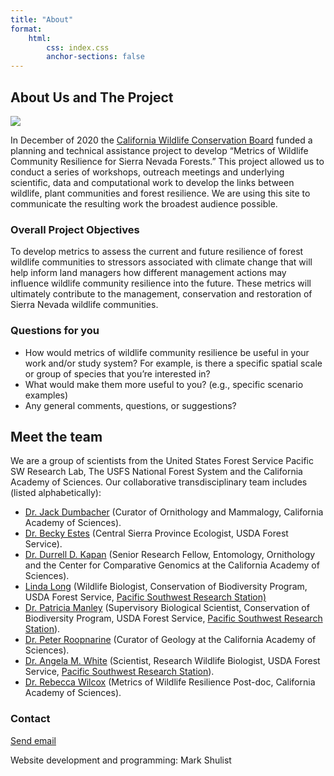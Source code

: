 ```yaml
---
title: "About"
format: 
    html:
        css: index.css
        anchor-sections: false
---
```


## About Us and The Project

![](images/ForestType_Collage.png){fig-align="center"}

In December of 2020 the [California Wildlife Conservation Board](https://wcb.ca.gov/) funded a planning and technical assistance project to develop "Metrics of Wildlife Community Resilience for Sierra Nevada Forests." This project allowed us to conduct a series of workshops, outreach meetings and underlying scientific, data and computational work to develop the links between wildlife, plant communities and forest resilience. We are using this site to communicate the resulting work the broadest audience possible.

### Overall Project Objectives

To develop metrics to assess the current and future resilience of forest wildlife communities to stressors associated with climate change that will help inform land managers how different management actions may influence wildlife community resilience into the future. These metrics will ultimately contribute to the management, conservation and restoration of Sierra Nevada wildlife communities.

### Questions for you

-   How would metrics of wildlife community resilience be useful in your work and/or study system? For example, is there a specific spatial scale or group of species that you're interested in?
-   What would make them more useful to you? (e.g., specific scenario examples) 
-   Any general comments, questions, or suggestions?

## Meet the team

We are a group of scientists from the United States Forest Service Pacific SW Research Lab, The USFS National Forest System and the California Academy of Sciences. Our collaborative transdisciplinary team includes (listed alphabetically):

-   [Dr. Jack Dumbacher](https://www.calacademy.org/staff/ibss/ornithology-and-mammalogy/jack-dumbacher) (Curator of Ornithology and Mammalogy, California Academy of Sciences).
-   [Dr. Becky Estes](https://www.fs.usda.gov/detail/r5/plants-animals/?cid=stelprdb5437882) (Central Sierra Province Ecologist, USDA Forest Service).
-   [Dr. Durrell D. Kapan](https://www.calacademy.org/staff/ibss/microbiology/durrell-kapan) (Senior Research Fellow, Entomology, Ornithology and the Center for Comparative Genomics at the California Academy of Sciences).
-   [Linda Long](https://www.fs.usda.gov/research/about/people/lllong) (Wildlife Biologist, Conservation of Biodiversity Program, USDA Forest Service, [Pacific Southwest Research Station)](https://www.fs.usda.gov/research/psw)
-   [Dr. Patricia Manley](https://www.fs.usda.gov/research/about/people/pmanley#products-tab) (Supervisory Biological Scientist, Conservation of Biodiversity Program, USDA Forest Service, [Pacific Southwest Research Station](https://www.fs.usda.gov/research/psw)).
-   [Dr. Peter Roopnarine](https://www.calacademy.org/staff/ibss/invertebrate-zoology-and-geology/peter-roopnarine) (Curator of Geology at the California Academy of Sciences).
-   [Dr. Angela M. White](https://www.fs.usda.gov/research/about/people/angelawhite) (Scientist, Research Wildlife Biologist, USDA Forest Service, [Pacific Southwest Research Station](https://www.fs.usda.gov/research/psw)).
-   [Dr. Rebecca Wilcox](https://scholar.google.com/citations?hl=en&user=1uCsxdkAAAAJ&view_op=list_works&sortby=pubdate) (Metrics of Wildlife Resilience Post-doc, California Academy of Sciences).

### Contact

<p><a href="mailto:wildliferesilience@gmail.com">Send email</a></p>


Website development and programming: Mark Shulist

<!-- ::: columns -->

<!-- ::: {.column width="100%"} -->

<!-- ![](images/Logo_of_the_United_States_Forest_Service.svg.png){alt="United States Forest Service" fig-align="left" width="90"} ![](images/Academy_Logo-Horizontal-Academy_Green.png){fig-align="right" width="270"} -->

<!-- ::: -->

<!-- ::: -->
